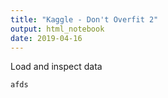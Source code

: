 ```yaml
---
title: "Kaggle - Don't Overfit 2"
output: html_notebook
date: 2019-04-16
---
```


Load and inspect data

```r
afds
```


